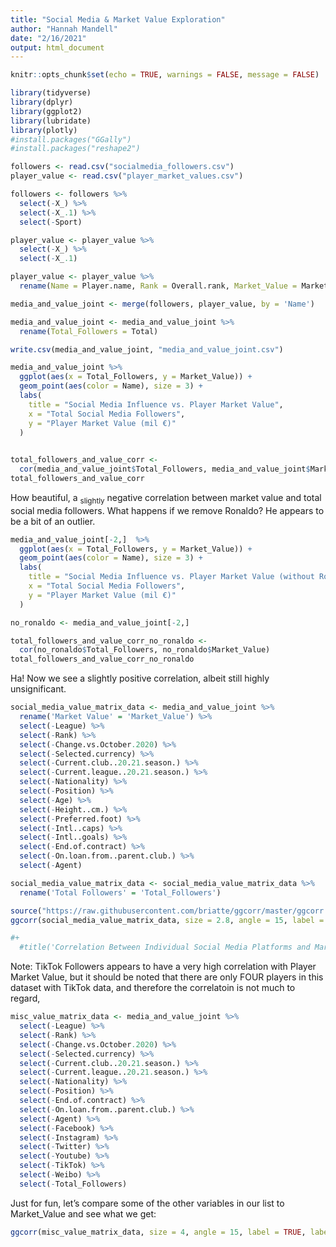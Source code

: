 ```yaml
---
title: "Social Media & Market Value Exploration"
author: "Hannah Mandell"
date: "2/16/2021"
output: html_document
---
```



```r
knitr::opts_chunk$set(echo = TRUE, warnings = FALSE, message = FALSE)

```

```r
library(tidyverse)
library(dplyr)
library(ggplot2)
library(lubridate)
library(plotly)
#install.packages("GGally")
#install.packages("reshape2")
```


```r
followers <- read.csv("socialmedia_followers.csv")
player_value <- read.csv("player_market_values.csv")
```


```r
followers <- followers %>%
  select(-X_) %>%
  select(-X_.1) %>%
  select(-Sport)

player_value <- player_value %>%
  select(-X_) %>%
  select(-X_.1)

player_value <- player_value %>%
  rename(Name = Player.name, Rank = Overall.rank, Market_Value = Market.value.at.10th.December.2020) 
```


```r
media_and_value_joint <- merge(followers, player_value, by = 'Name')

media_and_value_joint <- media_and_value_joint %>%
  rename(Total_Followers = Total)

write.csv(media_and_value_joint, "media_and_value_joint.csv")
```

```r
media_and_value_joint %>%
  ggplot(aes(x = Total_Followers, y = Market_Value)) +
  geom_point(aes(color = Name), size = 3) +
  labs(
    title = "Social Media Influence vs. Player Market Value", 
    x = "Total Social Media Followers", 
    y = "Player Market Value (mil €)"
  )
  
```

```r
total_followers_and_value_corr <- 
  cor(media_and_value_joint$Total_Followers, media_and_value_joint$Market_Value)
total_followers_and_value_corr
```

How beautiful, a ~slightly~ negative correlation between market value and total social media followers. What happens if we remove Ronaldo? He appears to be a bit of an outlier. 

```r
media_and_value_joint[-2,]  %>%
  ggplot(aes(x = Total_Followers, y = Market_Value)) +
  geom_point(aes(color = Name), size = 3) +
  labs(
    title = "Social Media Influence vs. Player Market Value (without Ronaldo)", 
    x = "Total Social Media Followers", 
    y = "Player Market Value (mil €)"
  )
```
```r
no_ronaldo <- media_and_value_joint[-2,]

total_followers_and_value_corr_no_ronaldo <- 
  cor(no_ronaldo$Total_Followers, no_ronaldo$Market_Value)
total_followers_and_value_corr_no_ronaldo
```

Ha! Now we see a slightly positive correlation, albeit still highly unsignificant.




```r
social_media_value_matrix_data <- media_and_value_joint %>%
  rename('Market Value' = 'Market_Value') %>%
  select(-League) %>%
  select(-Rank) %>%
  select(-Change.vs.October.2020) %>%
  select(-Selected.currency) %>%
  select(-Current.club..20.21.season.) %>%
  select(-Current.league..20.21.season.) %>%
  select(-Nationality) %>%
  select(-Position) %>%
  select(-Age) %>%
  select(-Height..cm.) %>%
  select(-Preferred.foot) %>%
  select(-Intl..caps) %>%
  select(-Intl..goals) %>%
  select(-End.of.contract) %>%
  select(-On.loan.from..parent.club.) %>%
  select(-Agent)

social_media_value_matrix_data <- social_media_value_matrix_data %>%
  rename('Total Followers' = 'Total_Followers')
```


```r
source("https://raw.githubusercontent.com/briatte/ggcorr/master/ggcorr.R")
ggcorr(social_media_value_matrix_data, size = 2.8, angle = 15, label = TRUE, label_size = 2, geom = "circle", low = "orange", mid = "white", high = "lightblue", layout.exp = 1)

#+
  #title('Correlation Between Individual Social Media Platforms and Market Value")

```
Note: TikTok Followers appears to have a very high correlation with Player Market Value, but it should be noted that there are only FOUR players in this dataset with TikTok data, and therefore the correlatoin is not much to regard,

```r
misc_value_matrix_data <- media_and_value_joint %>%
  select(-League) %>%
  select(-Rank) %>%
  select(-Change.vs.October.2020) %>%
  select(-Selected.currency) %>%
  select(-Current.club..20.21.season.) %>%
  select(-Current.league..20.21.season.) %>%
  select(-Nationality) %>%
  select(-Position) %>%
  select(-End.of.contract) %>%
  select(-On.loan.from..parent.club.) %>%
  select(-Agent) %>%
  select(-Facebook) %>%
  select(-Instagram) %>%
  select(-Twitter) %>%
  select(-Youtube) %>%
  select(-TikTok) %>%
  select(-Weibo) %>%
  select(-Total_Followers)

```


Just for fun, let's compare some of the other variables in our list to Market_Value and see what we get:

```r

ggcorr(misc_value_matrix_data, size = 4, angle = 15, label = TRUE, label_size = 2, geom = "circle", low = "orange", mid = "white", high = "lightblue", layout.exp = 1)
```

